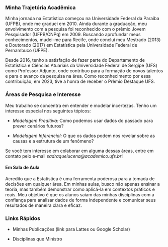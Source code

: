 
### Minha Trajetória Acadêmica

Minha jornada na Estatística começou na Universidade Federal da Paraíba (UFPB), onde me graduei em 2010. Ainda durante a graduação, meu envolvimento com a pesquisa foi reconhecido com o prêmio Jovem Pesquisador (UFPB/CNPq) em 2009. Buscando aprofundar meus conhecimentos, mudei-me para Recife, onde concluí meu Mestrado (2013) e Doutorado (2017) em Estatística pela Universidade Federal de Pernambuco (UFPE).

Desde 2016, tenho a satisfação de fazer parte do Departamento de Estatística e Ciências Atuariais da Universidade Federal de Sergipe (UFS) como Professor Adjunto, onde contribuo para a formação de novos talentos e para o avanço da pesquisa na área. Como reconhecimento por essa contribuição, em 2023, tive a honra de receber o Prêmio Destaque UFS.


### Áreas de Pesquisa e Interesse

Meu trabalho se concentra em entender e modelar incertezas. Tenho um interesse especial nos seguintes tópicos:

- *Modelagem Preditiva:* Como podemos usar dados do passado para prever cenários futuros?

- *Modelagem Inferencial:* O que os dados podem nos revelar sobre as causas e a estrutura de um fenômeno?

Se você tem interesse em colaborar em alguma dessas áreas, entre em contato pelo e-mail *sadraquelucena@academico.ufs.br*!


#### Em Sala de Aula

Acredito que a Estatística é uma ferramenta poderosa para a tomada de decisões em qualquer área. Em minhas aulas, busco não apenas ensinar a teoria, mas também demonstrar como aplicá-la em contextos práticos e reais. Meu objetivo é que os alunos saiam das minhas disciplinas com a confiança para analisar dados de forma independente e comunicar seus resultados de maneira clara e eficaz.


### Links Rápidos

- Minhas Publicações (link para Lattes ou Google Scholar)

- Disciplinas que Ministro